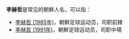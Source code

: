 '''李赫哲 '''是常见的朝鮮人名，可以指：
*[[李赫哲_(1985年)|李赫哲 (1985年)]]，朝鮮足球运动员，司职前鋒
*[[李赫哲_(1991年)|李赫哲 (1991年)]]，朝鮮足球运动员，司职中場

{{disambig|R赫哲|cat=三字李姓人名消歧义}}